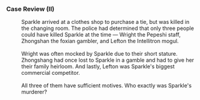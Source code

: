 ===Case Review (II)===
:Sparkle arrived at a clothes shop to purchase a tie, but was killed in the changing room. The police had determined that only three people could have killed Sparkle at the time &mdash; Wright the Pepeshi staff, Zhongshan the foxian gambler, and Lefton the Intellitron mogul.
:<br />Wright was often mocked by Sparkle due to their short stature. Zhongshang had once lost to Sparkle in a gamble and had to give her their family heirloom. And lastly, Lefton was Sparkle's biggest commercial competitor.
:<br />All three of them have sufficient motives. Who exactly was Sparkle's murderer?

